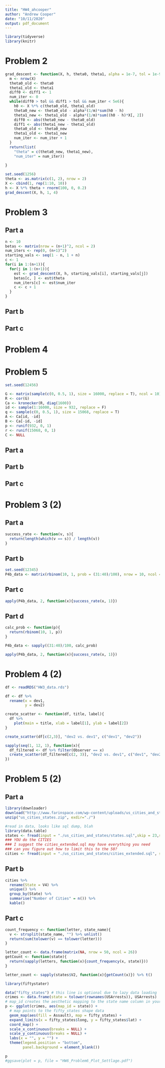 ```yaml
---
title: "HW4_ahcooper"
author: "Andrew Cooper"
date: "10/11/2020"
output: pdf_document
---
```


```r
library(tidyverse)
library(knitr)
```


# Problem 2

```r
grad_descent <- function(X, h, theta0, theta1, alpha = 1e-7, tol = 1e-9){
  m <- nrow(X)
  theta0_old <- theta0
  theta1_old <- theta1
  diff0 <- diff1 <- 1
  num_iter <- 0
  while(diff0 > tol && diff1 > tol && num_iter < 5e6){
    h0 <- X %*% c(theta0_old, theta1_old)
    theta0_new <- theta0_old - alpha*(1/m)*sum(h0 - h)
    theta1_new <- theta1_old - alpha*(1/m)*sum((h0 - h)*X[, 2])
    diff0 <- abs(theta0_new - theta0_old)
    diff1 <- abs(theta1_new - theta1_old)
    theta0_old <- theta0_new
    theta1_old <- theta1_new
    num_iter <- num_iter + 1
  }
  return(list(
    "theta" = c(theta0_new, theta1_new),
    "num_iter" = num_iter))
  
}
```


```r
set.seed(1256)
theta <- as.matrix(c(1, 2), nrow = 2)
X <- cbind(1, rep(1:10, 10))
h <- X %*% theta + rnorm(100, 0, 0.2)
grad_descent(X, h, 1, 4)
```


# Problem 3

## Part a

```r
n <- 10
betas <- matrix(nrow = (n+1)^2, ncol = 2)
num_iters <- rep(0, (n+1)^2)
starting_vals <- seq(1 - n, 1 + n)
c <- 1
for(i in 1:(n+1)){
  for(j in 1:(n+1)){
    est <- grad_descent(X, h, starting_vals[i], starting_vals[j])
    betas[c, ] <- est$theta
    num_iters[c] <- est$num_iter
    c <- c + 1
  }
}
```


## Part b

## Part c


# Problem 4


# Problem 5


```r
set.seed(12456)

G <- matrix(sample(c(0, 0.5, 1), size = 16000, replace = T), ncol = 10)
R <- cor(G)
Ca <- kronecker(R, diag(1600))
id <- sample(1:16000, size = 932, replace = F)
q <- sample(c(0, 0.5, 1), size = 15068, replace = T)
A <- Ca[id, -id]
B <- Ca[-id, -id]
p <- runif(932, 0, 1)
r <- runif(15068, 0, 1)
C <- NULL
```


## Part a

## Part b

## Part c


# Problem 3 (2)

## Part a

```r
success_rate <- function(v, s){
  return(length(which(v == s)) / length(v))
}
```


## Part b

```r
set.seed(12345)
P4b_data <- matrix(rbinom(10, 1, prob = (31:40)/100), nrow = 10, ncol = 10, byrow = F)
```


## Part c

```r
apply(P4b_data, 2, function(x){success_rate(x, 1)})
```

## Part d

```r
calc_prob <- function(p){
  return(rbinom(10, 1, p))
}
```


```r
P4b_data <- sapply((31:40)/100, calc_prob)
```


```r
apply(P4b_data, 2, function(x){success_rate(x, 1)})
```

# Problem 4 (2)

```r
df <- readRDS("HW3_data.rds")
```

```r
df <- df %>% 
  rename(x = dev1,
         y = dev2)
```


```r
create_scatter <- function(df, title, label){
  df %>% 
    plot(main = title, xlab = label[1], ylab = label[2])
}
```


```r
create_scatter(df[c(2,3)], "dev2 vs. dev1", c("dev1", "dev2"))
```


```r
sapply(seq(1, 12, 1), function(x){
  df_filtered <- df %>% filter(Observer == x)
  create_scatter(df_filtered[c(2, 3)], "dev2 vs. dev1", c("dev1", "dev2"))
})
```


# Problem 5 (2)

## Part a

```r
library(downloader)
download("http://www.farinspace.com/wp-content/uploads/us_cities_and_states.zip",dest="us_cities_states.zip")
unzip("us_cities_states.zip", exdir="./")

#read in data, looks like sql dump, blah
library(data.table)
states <- fread(input = "./us_cities_and_states/states.sql",skip = 23,sep = "'", sep2 = ",", header = F, select = c(2,4))
### YOU do the CITIES
### I suggest the cities_extended.sql may have everything you need
### can you figure out how to limit this to the 50?
cities <- fread(input = "./us_cities_and_states/cities_extended.sql", sep = "'", sep2 = ",", header = F, select = c(2, 4))
```

## Part b

```r
cities %>% 
  rename(State = V4) %>% 
  unique() %>%
  group_by(State) %>% 
  summarise("Number of Cities" = n()) %>% 
  kable()
```


## Part c


```r
count_frequency <- function(letter, state_name){
  v <- strsplit(state_name, "") %>% unlist()
  return(sum(tolower(v) == tolower(letter)))
}
```


```r
letter_count <- data.frame(matrix(NA, nrow = 50, ncol = 26))
getCount <- function(state){
  return(sapply(letters, function(x){count_frequency(x, state)}))
}
```


```r
letter_count <- sapply(states$V2, function(x){getCount(x)}) %>% t()
```


```r
library(fiftystater)

data("fifty_states") # this line is optional due to lazy data loading
crimes <- data.frame(state = tolower(rownames(USArrests)), USArrests)
# map_id creates the aesthetic mapping to the state name column in your data
p <- ggplot(crimes, aes(map_id = state)) + 
  # map points to the fifty_states shape data
  geom_map(aes(fill = Assault), map = fifty_states) + 
  expand_limits(x = fifty_states$long, y = fifty_states$lat) +
  coord_map() +
  scale_x_continuous(breaks = NULL) + 
  scale_y_continuous(breaks = NULL) +
  labs(x = "", y = "") +
  theme(legend.position = "bottom", 
        panel.background = element_blank())

p
#ggsave(plot = p, file = "HW6_Problem6_Plot_Settlage.pdf")
```



